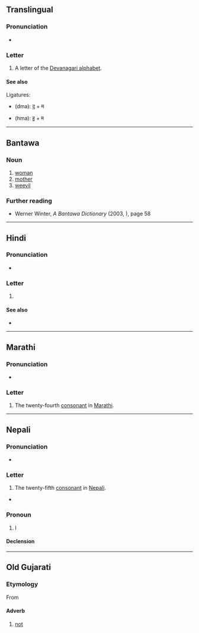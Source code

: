 {{also|स|भ|में|मैं|ম}}
{{character info}}
==Translingual==

===Pronunciation===
* {{IPA|mul|/mə/}}

===Letter===
{{head|mul|letter}}

# A letter of the [[Devanagari alphabet]].

====See also====
Ligatures:
* {{l|mul|द्म}} (dma): [[द]] + म
* {{l|mul|ह्म}} (hma): [[ह]] + म

----

==Bantawa==

===Noun===
{{head|bap|noun|tr=ma}}

# [[woman]]
# [[mother]]
# [[weevil]]

===Further reading===
* Werner Winter, ''A Bantawa Dictionary'' (2003, {{ISBN|3110898314}}), page 58

----

==Hindi==

===Pronunciation===
* {{hi-IPA|म.}}

===Letter===
{{head|hi|letter}}

# {{n-g|the twenty-fifth [[consonant]] in [[Hindi]]}}

====See also====

* {{list:Devanagari script letters/hi}}

----

==Marathi==

===Pronunciation===
* {{IPA|mr|/mə/}}

===Letter===
{{head|mr|letter}}

# The twenty-fourth [[consonant]] in [[Marathi]].

----

==Nepali==

===Pronunciation===
* {{ne-IPA}}

===Letter===
{{head|ne|letter}}

# The twenty-fifth [[consonant]] in [[Nepali]].

* 
===Pronoun===
{{ne-pos|pronoun}}

# I {{qualifier|first person singular pronoun}}

====Declension====
{{ne-decl-pron}}

----

==Old Gujarati==

===Etymology===
From {{der|inc-ogu|sa|मा}}

====Adverb====
{{head|inc-ogu|adverb}}

# [[not]]